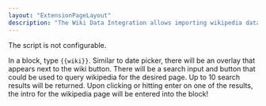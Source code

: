 ```yaml
---
layout: "ExtensionPageLayout"
description: "The Wiki Data Integration allows importing wikipedia data into Roam!"
---
```


The script is not configurable.

In a block, type `{{wiki}}`. Similar to date picker, there will be an overlay that appears next to the wiki button. There will be a search input and button that could be used to query wikipedia for the desired page. Up to 10 search results will be returned. Upon clicking or hitting enter on one of the results, the intro for the wikipedia page will be entered into the block!

